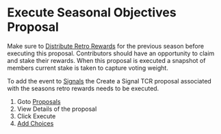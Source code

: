 # Execute Seasonal Objectives Proposal

Make sure to [Distribute Retro Rewards](/procedures/retro-rewards/distribute) for the previous season before executing this proposal. Contributors should have an opportunity to claim and stake their rewards. When this proposal is executed a snapshot of members current stake is taken to capture voting weight.

To add the event to [Signals](https://signal.daohaus.fun/) the Create a Signal TCR proposal associated with the seasons retro rewards needs to be executed.

1. Goto [Proposals](https://admin.daohaus.club/#/molochv3/0xa/0xf5d6b637a9185707f52d40d452956ca49018247a/proposals)
2. View Details of the proposal
3. Click Execute
4. [Add Choices](/procedures/seasonal-objectives/add-choices)
